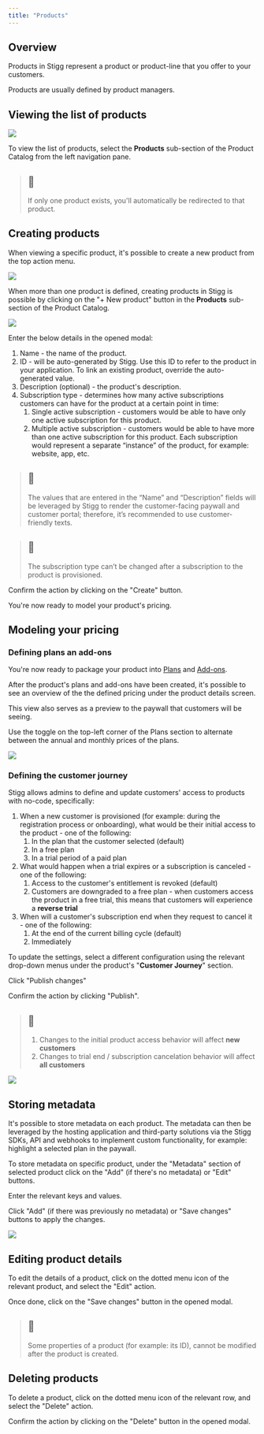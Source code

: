 ```yaml
---
title: "Products"
---
```


## Overview

Products in Stigg represent a product or product-line that you offer to your customers.

Products are usually defined by product managers.

## Viewing the list of products

![](/images/f6e411c-Screen_Shot_2022-10-19_at_22.17.31.png)

To view the list of products, select the **Products** sub-section of the Product Catalog from the left navigation pane.

> ## 📘
> 
> If only one product exists, you'll automatically be redirected to that product.

## Creating products

When viewing a specific product, it's possible to create a new product from the top action menu.

![](/images/021b335-image.png)

When more than one product is defined, creating products in Stigg is possible by clicking on the "+ New product" button in the **Products** sub-section of the Product Catalog.

![](/images/c5f94cf-image.png)

Enter the below details in the opened modal:

1. Name - the name of the product.
2. ID - will be auto-generated by Stigg. Use this ID to refer to the product in your application. To link an existing product, override the auto-generated value.
3. Description (optional) - the product's description.
4. Subscription type - determines how many active subscriptions customers can have for the product at a certain point in time:  
   1. Single active subscription - customers would be able to have only one active subscription for this product.  
   2. Multiple active subscription - customers would be able to have more than one active subscription for this product. Each subscription would represent a separate “instance” of the product, for example: website, app, etc.

> ## 📘
> 
> The values that are entered in the “Name” and “Description” fields will be leveraged by Stigg to render the customer-facing paywall and customer portal; therefore, it’s recommended to use customer-friendly texts.

> ## 🚧
> 
> The subscription type can’t be changed after a subscription to the product is provisioned.

Confirm the action by clicking on the "Create" button.

You're now ready to model your product's pricing.

## Modeling your pricing

### Defining plans an add-ons

You're now ready to package your product into [Plans](/docs/plans) and [Add-ons](/docs/add-ons).

After the product's plans and add-ons have been created, it's possible to see an overview of the the defined pricing under the product details screen.

This view also serves as a preview to the paywall that customers will be seeing.

Use the toggle on the top-left corner of the Plans section to alternate between the annual and monthly prices of the plans.

![](/images/1073c81-Screen_Shot_2022-10-19_at_22.18.28.png)

  
### Defining the customer journey

Stigg allows admins to define and update customers' access to products with no-code, specifically:

1. When a new customer is provisioned (for example: during the registration process or onboarding), what would be their initial access to the product - one of the following:  
   1. In the plan that the customer selected (default)  
   2. In a free plan  
   3. In a trial period of a paid plan
2. What would happen when a trial expires or a subscription is canceled - one of the following:  
   1. Access to the customer's entitlement is revoked (default)  
   2. Customers are downgraded to a free plan - when customers access the product in a free trial, this means that customers will experience a **reverse trial**
3. When will a customer's subscription end when they request to cancel it - one of the following:  
   1. At the end of the current billing cycle (default)  
   2. Immediately

To update the settings, select a different configuration using the relevant drop-down menus under the product's "**Customer Journey**" section.

Click "Publish changes"

Confirm the action by clicking "Publish".

> ## 🚧
> 
> 1. Changes to the initial product access behavior will affect **new customers**
> 2. Changes to trial end / subscription cancelation behavior will affect **all customers**

![](/images/b8f4598-Screen_Shot_2022-09-21_at_22.37.43.png)

## Storing metadata

It's possible to store metadata on each product. The metadata can then be leveraged by the hosting application and third-party solutions via the Stigg SDKs, API and webhooks to implement custom functionality, for example: highlight a selected plan in the paywall.

To store metadata on specific product, under the "Metadata" section of selected product click on the "Add" (if there's no metadata) or "Edit" buttons.

Enter the relevant keys and values.

Click "Add" (if there was previously no metadata) or "Save changes" buttons to apply the changes.

![](/images/832effc-Screen_Shot_2022-10-19_at_23.03.19.png)

## Editing product details

To edit the details of a product, click on the dotted menu icon of the relevant product, and select the "Edit" action.

Once done, click on the "Save changes" button in the opened modal.

> ## 📘
> 
> Some properties of a product (for example: its ID), cannot be modified after the product is created.

## Deleting products

To delete a product, click on the dotted menu icon of the relevant row, and select the "Delete" action. 

Confirm the action by clicking on the "Delete" button in the opened modal.